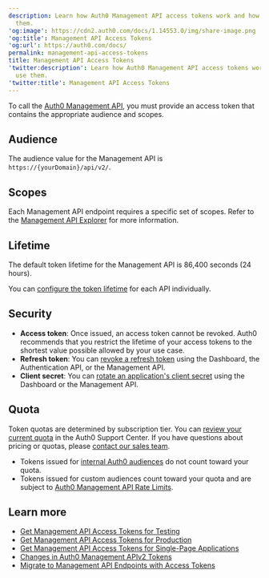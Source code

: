 ```yaml
---
description: Learn how Auth0 Management API access tokens work and how to use
  them.
'og:image': https://cdn2.auth0.com/docs/1.14553.0/img/share-image.png
'og:title': Management API Access Tokens
'og:url': https://auth0.com/docs/
permalink: management-api-access-tokens
title: Management API Access Tokens
'twitter:description': Learn how Auth0 Management API access tokens work and how to
  use them.
'twitter:title': Management API Access Tokens
---
```

To call the [Auth0 Management API](https://auth0.com/docs/api/management/v2), you must provide an <Tooltip tip="Access Token: Authorization credential, in the form of an opaque string or JWT, used to access an API." cta="View Glossary" href="/docs/glossary?term=access+token">access token</Tooltip> that contains the appropriate <Tooltip tip="Access Token: Authorization credential, in the form of an opaque string or JWT, used to access an API." cta="View Glossary" href="/docs/glossary?term=audience">audience</Tooltip> and scopes.

## Audience

The audience value for the <Tooltip tip="Management API: A product to allow customers to perform administrative tasks." cta="View Glossary" href="/docs/glossary?term=Management+API">Management API</Tooltip> is `https://{yourDomain}/api/v2/`.

## Scopes

Each Management API endpoint requires a specific set of scopes. Refer to the [Management API Explorer](https://auth0.com/docs/api/management/v2/) for more information.

## Lifetime

The default token lifetime for the Management API is 86,400 seconds (24 hours).

You can [configure the token lifetime](/docs/secure/tokens/access-tokens/update-access-token-lifetime) for each API individually.

## Security

* **Access token**: Once issued, an access token cannot be revoked. Auth0 recommends that you restrict the lifetime of your access tokens to the shortest value possible allowed by your use case.
* **<Tooltip tip="Refresh Token: Token used to obtain a renewed Access Token without forcing users to log in again." cta="View Glossary" href="/docs/glossary?term=Refresh+token">Refresh token</Tooltip>**: You can [revoke a refresh token](/docs/secure/tokens/refresh-tokens/revoke-refresh-tokens) using the Dashboard, the Authentication API, or the Management API.
* **<Tooltip tip="Client Secret: Secret used by a client (application) to authenticate with the Authorization Server; it should be known to only the client and the Authorization Server and must be sufficiently random to not be guessable." cta="View Glossary" href="/docs/glossary?term=Client+secret">Client secret</Tooltip>**: You can [rotate an application's client secret](/docs/get-started/applications/rotate-client-secret) using the Dashboard or the Management API.

## Quota

Token quotas are determined by subscription tier. You can [review your current quota](https://support.auth0.com/reports/quota) in the Auth0 Support Center. If you have questions about pricing or quotas, please [contact our sales team](https://auth0.com/contact-us).

* Tokens issued for [internal Auth0 audiences](/docs/secure/tokens/access-tokens/get-access-tokens#control-access-token-audience) do not count toward your quota.
* Tokens issued for custom audiences count toward your quota and are subject to [Auth0 Management API Rate Limits](/docs/troubleshoot/customer-support/operational-policies/rate-limit-policy/management-api-endpoint-rate-limits).

## Learn more

* [Get Management API Access Tokens for Testing](/docs/secure/tokens/access-tokens/management-api-access-tokens/get-management-api-access-tokens-for-testing)
* [Get Management API Access Tokens for Production](/docs/secure/tokens/access-tokens/management-api-access-tokens/get-management-api-access-tokens-for-production)
* [Get Management API Access Tokens for Single-Page Applications](/docs/secure/tokens/access-tokens/management-api-access-tokens/get-management-api-tokens-for-single-page-applications)
* [Changes in Auth0 Management APIv2 Tokens](/docs/secure/tokens/access-tokens/management-api-access-tokens/changes-in-auth0-management-apiv2-tokens)
* [Migrate to Management API Endpoints with Access Tokens](/docs/troubleshoot/product-lifecycle/past-migrations/migrate-to-calling-api-with-access-tokens)